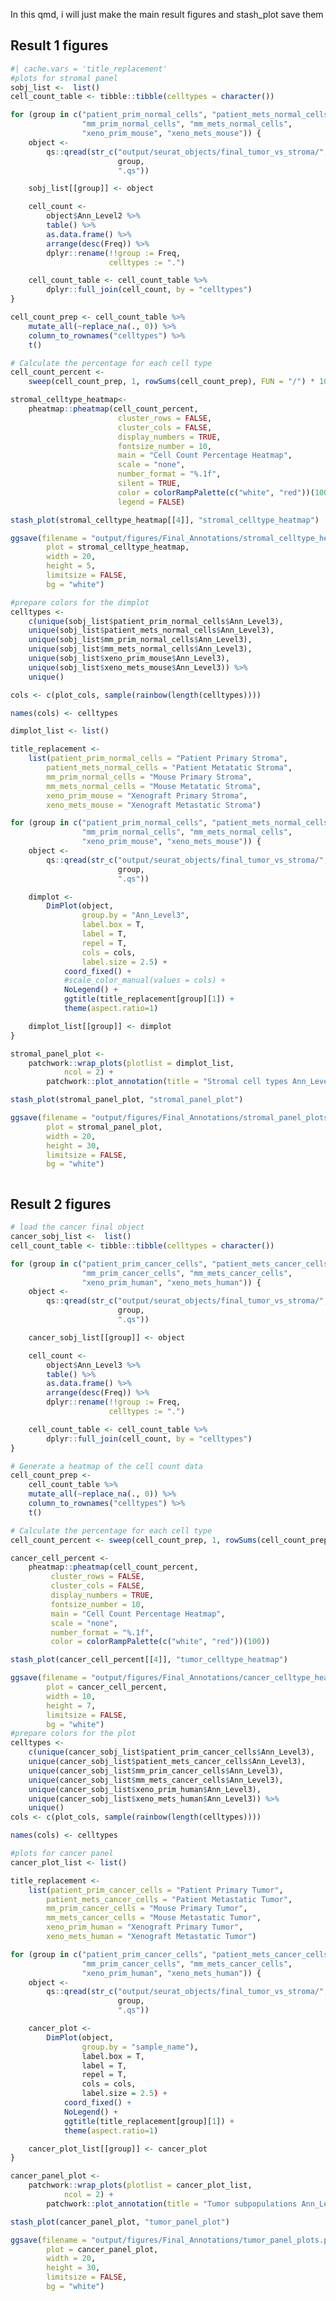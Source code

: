 
In this qmd, i will just make the main result figures and stash_plot save them

## Result 1 figures
```r
#| cache.vars = 'title_replacement'
#plots for stromal panel
sobj_list <-  list()
cell_count_table <- tibble::tibble(celltypes = character())

for (group in c("patient_prim_normal_cells", "patient_mets_normal_cells",
                "mm_prim_normal_cells", "mm_mets_normal_cells",
                "xeno_prim_mouse", "xeno_mets_mouse")) {
    object <- 
        qs::qread(str_c("output/seurat_objects/final_tumor_vs_stroma/",
                        group,
                        ".qs"))

    sobj_list[[group]] <- object

    cell_count <-
        object$Ann_Level2 %>%
        table() %>%
        as.data.frame() %>%
        arrange(desc(Freq)) %>%
        dplyr::rename(!!group := Freq,
                      celltypes := ".")

    cell_count_table <- cell_count_table %>%
        dplyr::full_join(cell_count, by = "celltypes")
}

cell_count_prep <- cell_count_table %>%
    mutate_all(~replace_na(., 0)) %>%
    column_to_rownames("celltypes") %>%
    t()

# Calculate the percentage for each cell type
cell_count_percent <-
    sweep(cell_count_prep, 1, rowSums(cell_count_prep), FUN = "/") * 100

stromal_celltype_heatmap<-
    pheatmap::pheatmap(cell_count_percent,
                        cluster_rows = FALSE,
                        cluster_cols = FALSE,
                        display_numbers = TRUE,
                        fontsize_number = 10,
                        main = "Cell Count Percentage Heatmap",
                        scale = "none",
                        number_format = "%.1f",
                        silent = TRUE,
                        color = colorRampPalette(c("white", "red"))(100),
                        legend = FALSE)

stash_plot(stromal_celltype_heatmap[[4]], "stromal_celltype_heatmap")

ggsave(filename = "output/figures/Final_Annotations/stromal_celltype_heatmap.png",
        plot = stromal_celltype_heatmap,
        width = 20,
        height = 5,
        limitsize = FALSE,
        bg = "white")

#prepare colors for the dimplot
celltypes <-
    c(unique(sobj_list$patient_prim_normal_cells$Ann_Level3),
    unique(sobj_list$patient_mets_normal_cells$Ann_Level3),
    unique(sobj_list$mm_prim_normal_cells$Ann_Level3),
    unique(sobj_list$mm_mets_normal_cells$Ann_Level3),
    unique(sobj_list$xeno_prim_mouse$Ann_Level3),
    unique(sobj_list$xeno_mets_mouse$Ann_Level3)) %>%
    unique()

cols <- c(plot_cols, sample(rainbow(length(celltypes))))

names(cols) <- celltypes

dimplot_list <- list()

title_replacement <- 
    list(patient_prim_normal_cells = "Patient Primary Stroma",
        patient_mets_normal_cells = "Patient Metatatic Stroma",
        mm_prim_normal_cells = "Mouse Primary Stroma",
        mm_mets_normal_cells = "Mouse Metatatic Stroma",
        xeno_prim_mouse = "Xenograft Primary Stroma",
        xeno_mets_mouse = "Xenograft Metastatic Stroma")

for (group in c("patient_prim_normal_cells", "patient_mets_normal_cells",
                "mm_prim_normal_cells", "mm_mets_normal_cells",
                "xeno_prim_mouse", "xeno_mets_mouse")) {
    object <- 
        qs::qread(str_c("output/seurat_objects/final_tumor_vs_stroma/",
                        group,
                        ".qs"))

    dimplot <-
        DimPlot(object,
                group.by = "Ann_Level3",
                label.box = T,
                label = T,
                repel = T,
                cols = cols,
                label.size = 2.5) +
            coord_fixed() +
            #scale_color_manual(values = cols) +
            NoLegend() +
            ggtitle(title_replacement[group][1]) +
            theme(aspect.ratio=1)

    dimplot_list[[group]] <- dimplot
}

stromal_panel_plot <-
    patchwork::wrap_plots(plotlist = dimplot_list,
            ncol = 2) +
        patchwork::plot_annotation(title = "Stromal cell types Ann_Level3")

stash_plot(stromal_panel_plot, "stromal_panel_plot")

ggsave(filename = "output/figures/Final_Annotations/stromal_panel_plots.png",
        plot = stromal_panel_plot,
        width = 20,
        height = 30,
        limitsize = FALSE,
        bg = "white")



```


## Result 2 figures
```r
# load the cancer final object
cancer_sobj_list <-  list()
cell_count_table <- tibble::tibble(celltypes = character())

for (group in c("patient_prim_cancer_cells", "patient_mets_cancer_cells",
                "mm_prim_cancer_cells", "mm_mets_cancer_cells",
                "xeno_prim_human", "xeno_mets_human")) {
    object <- 
        qs::qread(str_c("output/seurat_objects/final_tumor_vs_stroma/",
                        group,
                        ".qs"))

    cancer_sobj_list[[group]] <- object

    cell_count <-
        object$Ann_Level3 %>%
        table() %>%
        as.data.frame() %>%
        arrange(desc(Freq)) %>%
        dplyr::rename(!!group := Freq,
                      celltypes := ".")

    cell_count_table <- cell_count_table %>%
        dplyr::full_join(cell_count, by = "celltypes")
}

# Generate a heatmap of the cell count data
cell_count_prep <- 
    cell_count_table %>%
    mutate_all(~replace_na(., 0)) %>%
    column_to_rownames("celltypes") %>%
    t()

# Calculate the percentage for each cell type
cell_count_percent <- sweep(cell_count_prep, 1, rowSums(cell_count_prep), FUN = "/") * 100

cancer_cell_percent <-
    pheatmap::pheatmap(cell_count_percent,
         cluster_rows = FALSE,
         cluster_cols = FALSE,
         display_numbers = TRUE,
         fontsize_number = 10,
         main = "Cell Count Percentage Heatmap",
         scale = "none",
         number_format = "%.1f",
         color = colorRampPalette(c("white", "red"))(100))

stash_plot(cancer_cell_percent[[4]], "tumor_celltype_heatmap")

ggsave(filename = "output/figures/Final_Annotations/cancer_celltype_heatmap.png",
        plot = cancer_cell_percent,
        width = 10,
        height = 7,
        limitsize = FALSE,
        bg = "white")
#prepare colors for the plot
celltypes <-
    c(unique(cancer_sobj_list$patient_prim_cancer_cells$Ann_Level3),
    unique(cancer_sobj_list$patient_mets_cancer_cells$Ann_Level3),
    unique(cancer_sobj_list$mm_prim_cancer_cells$Ann_Level3),
    unique(cancer_sobj_list$mm_mets_cancer_cells$Ann_Level3),
    unique(cancer_sobj_list$xeno_prim_human$Ann_Level3),
    unique(cancer_sobj_list$xeno_mets_human$Ann_Level3)) %>%
    unique()
cols <- c(plot_cols, sample(rainbow(length(celltypes))))

names(cols) <- celltypes

#plots for cancer panel
cancer_plot_list <- list()

title_replacement <- 
    list(patient_prim_cancer_cells = "Patient Primary Tumor",
        patient_mets_cancer_cells = "Patient Metastatic Tumor",
        mm_prim_cancer_cells = "Mouse Primary Tumor",
        mm_mets_cancer_cells = "Mouse Metastatic Tumor",
        xeno_prim_human = "Xenograft Primary Tumor",
        xeno_mets_human = "Xenograft Metastatic Tumor")

for (group in c("patient_prim_cancer_cells", "patient_mets_cancer_cells",
                "mm_prim_cancer_cells", "mm_mets_cancer_cells",
                "xeno_prim_human", "xeno_mets_human")) {
    object <- 
        qs::qread(str_c("output/seurat_objects/final_tumor_vs_stroma/",
                        group,
                        ".qs"))

    cancer_plot <-
        DimPlot(object,
                group.by = "sample_name"),
                label.box = T,
                label = T,
                repel = T,
                cols = cols,
                label.size = 2.5) +
            coord_fixed() +
            NoLegend() +
            ggtitle(title_replacement[group][1]) +
            theme(aspect.ratio=1)

    cancer_plot_list[[group]] <- cancer_plot
}

cancer_panel_plot <-
    patchwork::wrap_plots(plotlist = cancer_plot_list,
            ncol = 2) +
        patchwork::plot_annotation(title = "Tumor subpopulations Ann_Level3")

stash_plot(cancer_panel_plot, "tumor_panel_plot")

ggsave(filename = "output/figures/Final_Annotations/tumor_panel_plots.png",
        plot = cancer_panel_plot,
        width = 20,
        height = 30,
        limitsize = FALSE,
        bg = "white")


```
